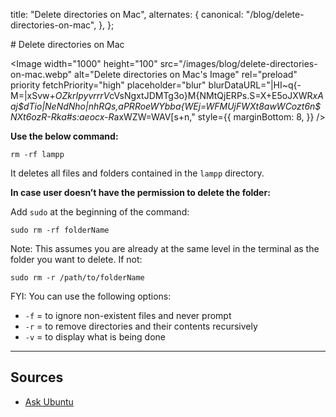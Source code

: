 
  title: "Delete directories on Mac",
  alternates: {
    canonical: "/blog/delete-directories-on-mac",
  },
};

<BlogNav date="February 09, 2024" neededTime={2}>
  # Delete directories on Mac

  <Image
    width="1000"
    height="100"
    src="/images/blog/delete-directories-on-mac.webp"
    alt="Delete directories on Mac's Image"
    rel="preload"
    priority
    fetchPriority="high"
    placeholder="blur"
    blurDataURL="|HI~q{-M=|xSvw$+OZkrIpyvrrrV%2$cVsNgxtJDMTg3o}M{NMtQjERPs.S=X+E5oJXWR*xAaj$dTio|NeNdNho|nhRQs,aPRRoeWYbba{WEj=WFMUjFWXt8awWCozt6n$NXt6ozR-Rka#s:aeocx-R*axWZW=WAV[s+n,"
    style={{
      marginBottom: 8,
    }}
  />
</BlogNav>

**Use the below command:**

<Box marginBottom={4}>`rm -rf lampp`</Box>

It deletes all files and folders contained in the `lampp` directory.

**In case user doesn’t have the permission to delete the folder:**

Add `sudo` at the beginning of the command:

<Box marginBottom={4}>`sudo rm -rf folderName`</Box>

Note: This assumes you are already at the same level in the terminal as the folder you want to delete. If not:

<Box marginBottom={4}>`sudo rm -r /path/to/folderName`</Box>

FYI: You can use the following options:

- `-f` = to ignore non-existent files and never prompt
- `-r` = to remove directories and their contents recursively
- `-v` = to display what is being done

<Box marginY={4}>

---

</Box>

## Sources

- [Ask Ubuntu](https://askubuntu.com/questions/217893/how-to-delete-a-non-empty-directory-in-terminal)
